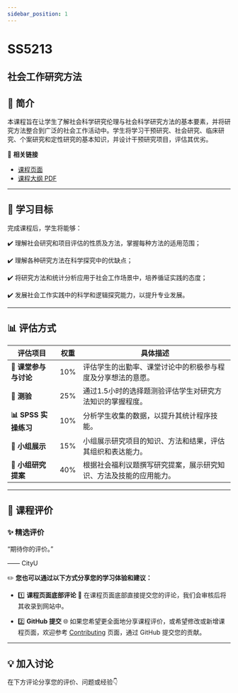 ```yaml
---
sidebar_position: 1
---
```


# SS5213
## 社会工作研究方法

## **📘 简介**
本课程旨在让学生了解社会科学研究伦理与社会科学研究方法的基本要素，并将研究方法整合到广泛的社会工作活动中。学生将学习干预研究、社会研究、临床研究、个案研究和定性研究的基本知识，并设计干预研究项目，评估其优劣。

🔗 **相关链接**
- [课程页面](https://www.cityu.edu.hk/catalogue/pg/202526/course/SS5213.htm)
- [课程大纲 PDF](https://www.cityu.edu.hk/catalogue/pg/202526/course/SS5213.pdf)

---

## **🎯 学习目标**

完成课程后，学生将能够：

✔️ 理解社会研究和项目评估的性质及方法，掌握每种方法的适用范围；

✔️ 理解各种研究方法在科学探究中的优缺点；

✔️ 将研究方法和统计分析应用于社会工作场景中，培养循证实践的态度；

✔️ 发展社会工作实践中的科学和逻辑探究能力，以提升专业发展。

---

## **📊 评估方式**

| **评估项目**             | **权重** | **具体描述**                                                                                       |
|------------------------|---------|---------------------------------------------------------------------------------------------------|
| **💬 课堂参与与讨论**      | 10%     | 评估学生的出勤率、课堂讨论中的积极参与程度及分享想法的意愿。                                                    |
| **📝 测验**             | 25%     | 通过1.5小时的选择题测验评估学生对研究方法知识的掌握程度。                                                      |
| **📊 SPSS 实操练习**      | 10%     | 分析学生收集的数据，以提升其统计程序技能。                                                               |
| **🎤 小组展示**          | 15%     | 小组展示研究项目的知识、方法和结果，评估其组织和表达能力。                                                       |
| **📄 小组研究提案**        | 40%     | 根据社会福利议题撰写研究提案，展示研究知识、方法及技能的应用能力。                                               |

---

## **💬 课程评价**

### ✨ **精选评价**
<div className={commentStyles.commentBox}>
    <p className={commentStyles.commentText}>
        “期待你的评价。”
    </p>
    <p className={commentStyles.commentAuthor}>—— CityU</p>
</div>

✏️ **您也可以通过以下方式分享您的学习体验和建议：**

- 1️⃣ **课程页面底部评论**
💬 在课程页面底部直接提交您的评论，我们会审核后将其收录到网站中。

- 2️⃣ **GitHub 提交**
🌐 如果您希望更全面地分享课程评价，或希望修改或新增课程页面，欢迎参考 [Contributing](/contributing) 页面，通过 GitHub 提交您的贡献。

---

## **💡 加入讨论**

在下方评论分享您的评价、问题或经验👇
<Utterances />
